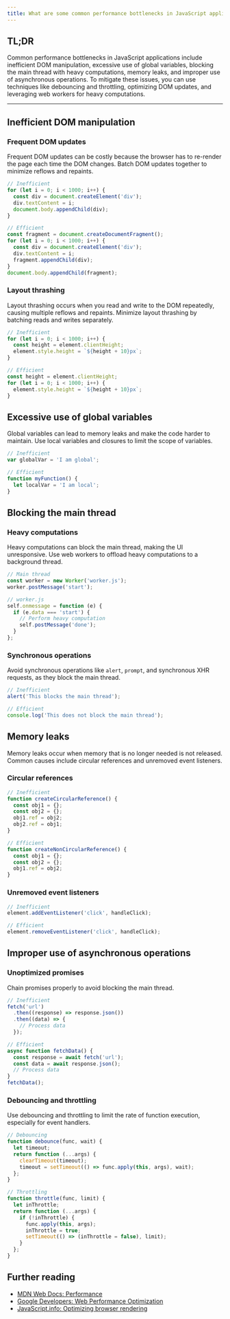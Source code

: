 ```yaml
---
title: What are some common performance bottlenecks in JavaScript applications?
---
```


## TL;DR

Common performance bottlenecks in JavaScript applications include inefficient DOM manipulation, excessive use of global variables, blocking the main thread with heavy computations, memory leaks, and improper use of asynchronous operations. To mitigate these issues, you can use techniques like debouncing and throttling, optimizing DOM updates, and leveraging web workers for heavy computations.

---

## Inefficient DOM manipulation

### Frequent DOM updates

Frequent DOM updates can be costly because the browser has to re-render the page each time the DOM changes. Batch DOM updates together to minimize reflows and repaints.

```js
// Inefficient
for (let i = 0; i < 1000; i++) {
  const div = document.createElement('div');
  div.textContent = i;
  document.body.appendChild(div);
}

// Efficient
const fragment = document.createDocumentFragment();
for (let i = 0; i < 1000; i++) {
  const div = document.createElement('div');
  div.textContent = i;
  fragment.appendChild(div);
}
document.body.appendChild(fragment);
```

### Layout thrashing

Layout thrashing occurs when you read and write to the DOM repeatedly, causing multiple reflows and repaints. Minimize layout thrashing by batching reads and writes separately.

```js
// Inefficient
for (let i = 0; i < 1000; i++) {
  const height = element.clientHeight;
  element.style.height = `${height + 10}px`;
}

// Efficient
const height = element.clientHeight;
for (let i = 0; i < 1000; i++) {
  element.style.height = `${height + 10}px`;
}
```

## Excessive use of global variables

Global variables can lead to memory leaks and make the code harder to maintain. Use local variables and closures to limit the scope of variables.

```js
// Inefficient
var globalVar = 'I am global';

// Efficient
function myFunction() {
  let localVar = 'I am local';
}
```

## Blocking the main thread

### Heavy computations

Heavy computations can block the main thread, making the UI unresponsive. Use web workers to offload heavy computations to a background thread.

```js
// Main thread
const worker = new Worker('worker.js');
worker.postMessage('start');

// worker.js
self.onmessage = function (e) {
  if (e.data === 'start') {
    // Perform heavy computation
    self.postMessage('done');
  }
};
```

### Synchronous operations

Avoid synchronous operations like `alert`, `prompt`, and synchronous XHR requests, as they block the main thread.

```js
// Inefficient
alert('This blocks the main thread');

// Efficient
console.log('This does not block the main thread');
```

## Memory leaks

Memory leaks occur when memory that is no longer needed is not released. Common causes include circular references and unremoved event listeners.

### Circular references

```js
// Inefficient
function createCircularReference() {
  const obj1 = {};
  const obj2 = {};
  obj1.ref = obj2;
  obj2.ref = obj1;
}

// Efficient
function createNonCircularReference() {
  const obj1 = {};
  const obj2 = {};
  obj1.ref = obj2;
}
```

### Unremoved event listeners

```js
// Inefficient
element.addEventListener('click', handleClick);

// Efficient
element.removeEventListener('click', handleClick);
```

## Improper use of asynchronous operations

### Unoptimized promises

Chain promises properly to avoid blocking the main thread.

```js
// Inefficient
fetch('url')
  .then((response) => response.json())
  .then((data) => {
    // Process data
  });

// Efficient
async function fetchData() {
  const response = await fetch('url');
  const data = await response.json();
  // Process data
}
fetchData();
```

### Debouncing and throttling

Use debouncing and throttling to limit the rate of function execution, especially for event handlers.

```js
// Debouncing
function debounce(func, wait) {
  let timeout;
  return function (...args) {
    clearTimeout(timeout);
    timeout = setTimeout(() => func.apply(this, args), wait);
  };
}

// Throttling
function throttle(func, limit) {
  let inThrottle;
  return function (...args) {
    if (!inThrottle) {
      func.apply(this, args);
      inThrottle = true;
      setTimeout(() => (inThrottle = false), limit);
    }
  };
}
```

## Further reading

- [MDN Web Docs: Performance](https://developer.mozilla.org/en-US/docs/Web/Performance)
- [Google Developers: Web Performance Optimization](https://developers.google.com/web/fundamentals/performance)
- [JavaScript.info: Optimizing browser rendering](https://javascript.info/rendering)

